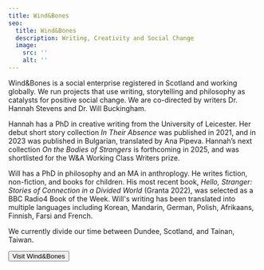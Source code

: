 ```yaml
---
title: Wind&Bones
seo:
  title: Wind&Bones
  description: Writing, Creativity and Social Change
  image:
    src: ''
    alt: ''
---
```



Wind&Bones is a social enterprise registered in Scotland and working globally. We run projects that use writing, storytelling and philosophy as catalysts for positive social change. We are co-directed by writers Dr. Hannah Stevens and Dr. Will Buckingham.

Hannah has a PhD in creative writing from the University of Leicester. Her debut short story collection _In Their Absence_ was published in 2021, and in 2023 was published in Bulgarian, translated by Ana Pipeva. Hannah’s next collection _On the Bodies of Strangers_ is forthcoming in 2025, and was shortlisted for the W&A Working Class Writers prize.

Will has a PhD in philosophy and an MA in anthroplogy. He writes fiction, non-fiction, and books for children. His most recent book, _Hello, Stranger: Stories of Connection in a Divided World_ (Granta 2022), was selected as a BBC Radio4 Book of the Week. Will's writing has been translated into multiple languages including Korean, Mandarin, German, Polish, Afrikaans, Finnish, Farsi and French.

We currently divide our time between Dundee, Scotland, and Tainan, Taiwan.

<Button href="https://www.windandbones.com">Visit Wind&Bones</Button>

<Order />
